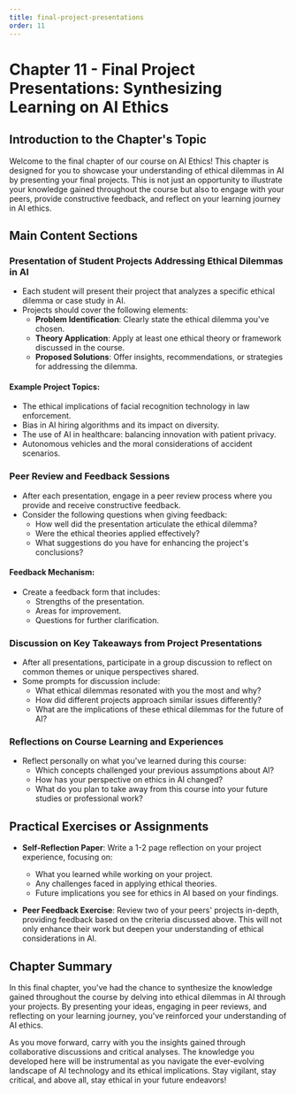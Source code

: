 ```yaml
---
title: final-project-presentations
order: 11
---
```


# Chapter 11 - Final Project Presentations: Synthesizing Learning on AI Ethics

## Introduction to the Chapter's Topic

Welcome to the final chapter of our course on AI Ethics! This chapter is designed for you to showcase your understanding of ethical dilemmas in AI by presenting your final projects. This is not just an opportunity to illustrate your knowledge gained throughout the course but also to engage with your peers, provide constructive feedback, and reflect on your learning journey in AI ethics.

## Main Content Sections

### Presentation of Student Projects Addressing Ethical Dilemmas in AI

- Each student will present their project that analyzes a specific ethical dilemma or case study in AI. 
- Projects should cover the following elements:
  - **Problem Identification**: Clearly state the ethical dilemma you've chosen.
  - **Theory Application**: Apply at least one ethical theory or framework discussed in the course.
  - **Proposed Solutions**: Offer insights, recommendations, or strategies for addressing the dilemma.

#### Example Project Topics:
- The ethical implications of facial recognition technology in law enforcement.
- Bias in AI hiring algorithms and its impact on diversity.
- The use of AI in healthcare: balancing innovation with patient privacy.
- Autonomous vehicles and the moral considerations of accident scenarios.

### Peer Review and Feedback Sessions

- After each presentation, engage in a peer review process where you provide and receive constructive feedback.
- Consider the following questions when giving feedback:
  - How well did the presentation articulate the ethical dilemma?
  - Were the ethical theories applied effectively?
  - What suggestions do you have for enhancing the project's conclusions?

#### Feedback Mechanism:
- Create a feedback form that includes:
  - Strengths of the presentation.
  - Areas for improvement.
  - Questions for further clarification.

### Discussion on Key Takeaways from Project Presentations

- After all presentations, participate in a group discussion to reflect on common themes or unique perspectives shared.
- Some prompts for discussion include:
  - What ethical dilemmas resonated with you the most and why?
  - How did different projects approach similar issues differently?
  - What are the implications of these ethical dilemmas for the future of AI?

### Reflections on Course Learning and Experiences

- Reflect personally on what you've learned during this course:
  - Which concepts challenged your previous assumptions about AI?
  - How has your perspective on ethics in AI changed?
  - What do you plan to take away from this course into your future studies or professional work?

## Practical Exercises or Assignments

- **Self-Reflection Paper**: Write a 1-2 page reflection on your project experience, focusing on:
  - What you learned while working on your project.
  - Any challenges faced in applying ethical theories.
  - Future implications you see for ethics in AI based on your findings.

- **Peer Feedback Exercise**: Review two of your peers' projects in-depth, providing feedback based on the criteria discussed above. This will not only enhance their work but deepen your understanding of ethical considerations in AI.

## Chapter Summary

In this final chapter, you've had the chance to synthesize the knowledge gained throughout the course by delving into ethical dilemmas in AI through your projects. By presenting your ideas, engaging in peer reviews, and reflecting on your learning journey, you've reinforced your understanding of AI ethics. 

As you move forward, carry with you the insights gained through collaborative discussions and critical analyses. The knowledge you developed here will be instrumental as you navigate the ever-evolving landscape of AI technology and its ethical implications. Stay vigilant, stay critical, and above all, stay ethical in your future endeavors!